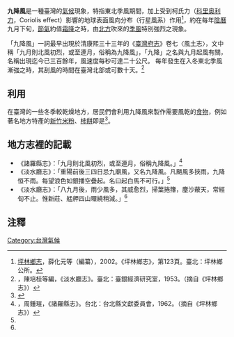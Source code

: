 {{Otheruses|九降風 (電影)|subject=臺灣的一種氣候現象 |other=電影九降風}}

'''九降風'''是一種臺灣的[[氣候|氣候]]現象，特指東北季風期間，加上受到柯氏力（[[科里奥利力|科里奥利力]]，Coriolis effect）影響的地球表面風向分布（行星風系）作用<ref name="坪林鄉志">[http://county.nioerar.edu.tw/image/f0043327/f0043327.pdf 坪林鄉志]{{dead link|date=2017年11月 |bot=InternetArchiveBot |fix-attempted=yes }}，薛化元等（編纂），2002。《坪林鄉志》，第123頁。臺北：坪林鄉公所。</ref>，約在每年[[陰曆|陰曆]]九月下旬，[[節氣|節氣]]約值[[霜降|霜降]]之時，由[[北方|北方]]吹來的[[季風|季風]]特別強烈之現象。

「九降風」一詞最早出現於清康熙三十三年的《[[臺灣府志|臺灣府志]]》卷七〈風土志〉，文中稱「九月則北風初烈，或至連月，俗稱為九降風」，「九降」之名與九月起風有關，名稱出現迄今已三百餘年，風速度每秒可達二十公尺。 每年發生在入冬東北季風漸強之時，其刮風的時間在臺灣北部或可數十天。<ref name="淡水廳志">，陳培桂等編，《淡水廳志》。臺北：臺銀經濟研究室，1953。（摘自《坪林鄉志》）</ref>

==利用==
在臺灣的一些冬季較乾燥地方，居民們會利用九降風來製作需要風乾的[[食物|食物]]，例如著名地方特產的[[新竹米粉|新竹米粉]]、[[柿餅|柿餅]]即是<ref>{{cite web|author=陳維仁|title=九降風 造就了新竹米粉、柿餅產業|url=http://cult.nc.hcc.edu.tw/BUT25.htm|publisher=新竹縣文化導覽|date=2003-10-17|accessdate=2012-06-01|deadurl=yes|archiveurl=https://web.archive.org/web/20120915022128/http://cult.nc.hcc.edu.tw/BUT25.htm|archivedate=2012-09-15}}</ref>。

==地方志裡的記載==
*《諸羅縣志》：「九月則北風初烈，或至連月，俗稱九降風。」<ref name="諸羅縣志">，周鍾瑄，《諸羅縣志》。台北：台北縣文獻委員會，1962。（摘自《坪林鄉志》）</ref>
*《淡水廳志》：「重陽前後三四日忌九廟風，又名九降風。凡颶風多挾雨，九降恒不雨。每望浪色如銀播空疊起。名曰起白馬不可行。」<ref name="淡水廳志" />
*《淡水廳志》：「八九月後，雨少風多，其威愈烈，掃葉捲籜，塵沙蔽天，常經旬不止。惟新莊、艋舺四山環繞稍減。」<ref name="淡水廳志" />

==注釋==
{{Reflist}}

[[Category:台灣氣候|Category:台灣氣候]]
{{Taiwan-geo-stub}}
{{Weather-stub}}